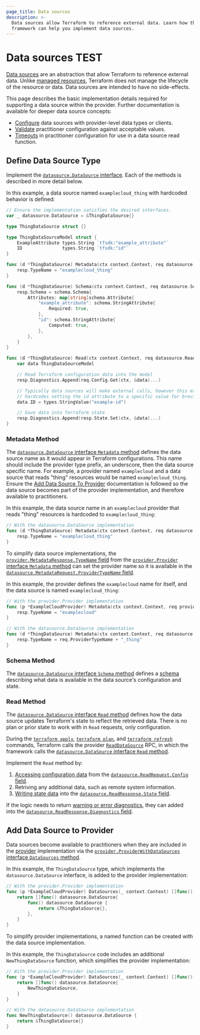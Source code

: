 ```yaml
---
page_title: Data sources
description: >-
  Data sources allow Terraform to reference external data. Learn how the
  framework can help you implement data sources.
---
```


# Data sources TEST

[Data sources](/terraform/language/data-sources) are an abstraction that allow Terraform to reference external data. Unlike [managed resources](/terraform/language/resources), Terraform does not manage the lifecycle of the resource or data. Data sources are intended to have no side-effects.

This page describes the basic implementation details required for supporting a data source within the provider. Further documentation is available for deeper data source concepts:

- [Configure](/terraform/plugin/framework/data-sources/configure) data sources with provider-level data types or clients.
- [Validate](/terraform/plugin/framework/data-sources/validate-configuration) practitioner configuration against acceptable values.
- [Timeouts](/terraform/plugin/framework/data-sources/timeouts) in practitioner configuration for use in a data source read function.

## Define Data Source Type

Implement the [`datasource.DataSource` interface](https://pkg.go.dev/github.com/hashicorp/terraform-plugin-framework/datasource#DataSource). Each of the methods is described in more detail below.

In this example, a data source named `examplecloud_thing` with hardcoded behavior is defined:

```go
// Ensure the implementation satisfies the desired interfaces.
var _ datasource.DataSource = &ThingDataSource{}

type ThingDataSource struct {}

type ThingDataSourceModel struct {
	ExampleAttribute types.String `tfsdk:"example_attribute"`
	ID               types.String `tfsdk:"id"`
}

func (d *ThingDataSource) Metadata(ctx context.Context, req datasource.MetadataRequest, resp *datasource.MetadataResponse) {
	resp.TypeName = "examplecloud_thing"
}

func (d *ThingDataSource) Schema(ctx context.Context, req datasource.SchemaRequest, resp *datasource.SchemaResponse) {
	resp.Schema = schema.Schema{
		Attributes: map[string]schema.Attribute{
			"example_attribute": schema.StringAttribute{
				Required: true,
			},
			"id": schema.StringAttribute{
				Computed: true,
			},
		},
	}
}

func (d *ThingDataSource) Read(ctx context.Context, req datasource.ReadRequest, resp *datasource.ReadResponse) {
	var data ThingDataSourceModel

	// Read Terraform configuration data into the model
	resp.Diagnostics.Append(req.Config.Get(ctx, &data)...)

	// Typically data sources will make external calls, however this example
	// hardcodes setting the id attribute to a specific value for brevity.
	data.ID = types.StringValue("example-id")

	// Save data into Terraform state
	resp.Diagnostics.Append(resp.State.Set(ctx, &data)...)
}
```

### Metadata Method

The [`datasource.DataSource` interface `Metadata` method](https://pkg.go.dev/github.com/hashicorp/terraform-plugin-framework/datasource#DataSource.Metadata) defines the data source name as it would appear in Terraform configurations. This name should include the provider type prefix, an underscore, then the data source specific name. For example, a provider named `examplecloud` and a data source that reads "thing" resources would be named `examplecloud_thing`. Ensure the [Add Data Source To Provider](#add-data-source-to-provider) documentation is followed so the data source becomes part of the provider implementation, and therefore available to practitioners.

In this example, the data source name in an `examplecloud` provider that reads "thing" resources is hardcoded to `examplecloud_thing`:

```go
// With the datasource.DataSource implementation
func (d *ThingDataSource) Metadata(ctx context.Context, req datasource.MetadataRequest, resp *datasource.MetadataResponse) {
	resp.TypeName = "examplecloud_thing"
}
```

To simplify data source implementations, the [`provider.MetadataResponse.TypeName` field](https://pkg.go.dev/github.com/hashicorp/terraform-plugin-framework/provider#MetadataResponse.TypeName) from the [`provider.Provider` interface `Metadata` method](https://pkg.go.dev/github.com/hashicorp/terraform-plugin-framework/provider#Provider.Metadata) can set the provider name so it is available in the [`datasource.MetadataRequest.ProviderTypeName` field](https://pkg.go.dev/github.com/hashicorp/terraform-plugin-framework/datasource#MetadataRequest.ProviderTypeName).

In this example, the provider defines the `examplecloud` name for itself, and the data source is named `examplecloud_thing`:

```go
// With the provider.Provider implementation
func (p *ExampleCloudProvider) Metadata(ctx context.Context, req provider.MetadataRequest, resp *provider.MetadataResponse) {
	resp.TypeName = "examplecloud"
}

// With the datasource.DataSource implementation
func (d *ThingDataSource) Metadata(ctx context.Context, req datasource.MetadataRequest, resp *datasource.MetadataResponse) {
	resp.TypeName = req.ProviderTypeName + "_thing"
}
```

### Schema Method

The [`datasource.DataSource` interface `Schema` method](https://pkg.go.dev/github.com/hashicorp/terraform-plugin-framework/datasource#DataSource.Schema) defines a [schema](/terraform/plugin/framework/schemas) describing what data is available in the data source's configuration and state.

### Read Method

The [`datasource.DataSource` interface `Read` method](https://pkg.go.dev/github.com/hashicorp/terraform-plugin-framework/datasource#DataSource.Read) defines how the data source updates Terraform's state to reflect the retrieved data. There is no plan or prior state to work with in `Read` requests, only configuration.

During the [`terraform apply`](/terraform/cli/commands/apply), [`terraform plan`](/terraform/cli/commands/plan), and [`terraform refresh`](/terraform/cli/commands/refresh) commands, Terraform calls the provider [`ReadDataSource`](/terraform/plugin/framework/internals/rpcs#readdatasource-rpc) RPC, in which the framework calls the [`datasource.DataSource` interface `Read` method](https://pkg.go.dev/github.com/hashicorp/terraform-plugin-framework/datasource#DataSource.Read).

Implement the `Read` method by:

1. [Accessing configuration data](/terraform/plugin/framework/accessing-values) from the [`datasource.ReadRequest.Config` field](https://pkg.go.dev/github.com/hashicorp/terraform-plugin-framework/datasource#ReadRequest.Config).
1. Retriving any additional data, such as remote system information.
1. [Writing state data](/terraform/plugin/framework/writing-state) into the [`datasource.ReadResponse.State` field](https://pkg.go.dev/github.com/hashicorp/terraform-plugin-framework/datasource#ReadResponse.State).

If the logic needs to return [warning or error diagnostics](/terraform/plugin/framework/diagnostics), they can added into the [`datasource.ReadResponse.Diagnostics` field](https://pkg.go.dev/github.com/hashicorp/terraform-plugin-framework/datasource#ReadResponse.Diagnostics).

## Add Data Source to Provider

Data sources become available to practitioners when they are included in the [provider](/terraform/plugin/framework/providers) implementation via the [`provider.ProviderWithDataSources` interface `DataSources` method](https://pkg.go.dev/github.com/hashicorp/terraform-plugin-framework/provider#ProviderWithDataSources.DataSources).

In this example, the `ThingDataSource` type, which implements the `datasource.DataSource` interface, is added to the provider implementation:

```go
// With the provider.Provider implementation
func (p *ExampleCloudProvider) DataSources(_ context.Context) []func() datasource.DataSource {
	return []func() datasource.DataSource{
		func() datasource.DataSource {
			return &ThingDataSource{},
		},
	}
}
```

To simplify provider implementations, a named function can be created with the data source implementation.

In this example, the `ThingDataSource` code includes an additional `NewThingDataSource` function, which simplifies the provider implementation:

```go
// With the provider.Provider implementation
func (p *ExampleCloudProvider) DataSources(_ context.Context) []func() datasource.DataSource {
	return []func() datasource.DataSource{
		NewThingDataSource,
	}
}

// With the datasource.DataSource implementation
func NewThingDataSource() datasource.DataSource {
	return &ThingDataSource{}
}
```
